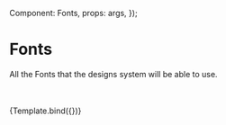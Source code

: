 

<Meta title="Style Guide/Fonts" component={Fonts} />

  Component: Fonts,
  props: args,
});

# Fonts

All the Fonts that the designs system will be able to use.

<br />
<br />



<Story name="Fonts">
  {Template.bind({})}
</Story>
